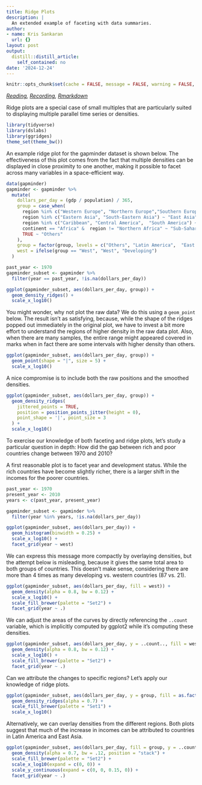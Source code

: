 ```yaml
---
title: Ridge Plots
description: |
  An extended example of faceting with data summaries.
author:
- name: Kris Sankaran
  url: {}
layout: post
output:
  distill::distill_article:
    self_contained: no
date: '2024-12-24'
---
```


```r
knitr::opts_chunk$set(cache = FALSE, message = FALSE, warning = FALSE, echo = TRUE)
```

_[Reading](https://rafalab.github.io/dsbook/gapminder.html), [Recording](https://mediaspace.wisc.edu/media/1_9kea0t1o),  [Rmarkdown](https://github.com/krisrs1128/stat436_s24/blob/main/notes/2024-12-27-week03-02.Rmd)_

Ridge plots are a special case of small multiples that are particularly suited
to displaying multiple parallel time series or densities.

```r
library(tidyverse)
library(dslabs)
library(ggridges)
theme_set(theme_bw())
```

An example ridge plot for the gapminder dataset is shown below. The
effectiveness of this plot comes from the fact that multiple densities can be
displayed in close proximity to one another, making it possible to facet across
many variables in a space-efficient way.

```r
data(gapminder)
gapminder <- gapminder %>%
  mutate(
    dollars_per_day = (gdp / population) / 365,
    group = case_when(
      region %in% c("Western Europe", "Northern Europe","Southern Europe",  "Northern America",  "Australia and New Zealand") ~ "West",
      region %in% c("Eastern Asia", "South-Eastern Asia") ~ "East Asia",
      region %in% c("Caribbean", "Central America",  "South America") ~ "Latin America",
      continent == "Africa" &  region != "Northern Africa" ~ "Sub-Saharan", 
      TRUE ~ "Others"
    ),
    group = factor(group, levels = c("Others", "Latin America",  "East Asia", "Sub-Saharan", "West")),
    west = ifelse(group == "West", "West", "Developing")
  )
```


```r
past_year <- 1970
gapminder_subset <- gapminder %>%
  filter(year == past_year, !is.na(dollars_per_day))

ggplot(gapminder_subset, aes(dollars_per_day, group)) +  
  geom_density_ridges() +
  scale_x_log10()
```

You might wonder, why not plot the raw data? We do this using a `geom_point`
below. The result isn’t as satisfying, because, while the shape of the ridges
popped out immediately in the original plot, we have to invest a bit more effort
to understand the regions of higher density in the raw data plot. Also, when
there are many samples, the entire range might appeared covered in marks when in
fact there are some intervals with higher density than others.

```r
ggplot(gapminder_subset, aes(dollars_per_day, group)) +
  geom_point(shape = "|", size = 5) +
  scale_x_log10()
```

A nice compromise is to include both the raw positions and the smoothed
densities.

```r
ggplot(gapminder_subset, aes(dollars_per_day, group)) +
  geom_density_ridges(
    jittered_points = TRUE, 
    position = position_points_jitter(height = 0),
    point_shape = '|', point_size = 3
  ) +
  scale_x_log10()
```

To exercise our knowledge of both faceting and ridge plots, let’s study a
particular question in depth: How did the gap between rich and poor countries
change between 1970 and 2010?

A first reasonable plot is to facet year and development status. While the rich
countries have become slightly richer, there is a larger shift in the incomes
for the poorer countries.

```r
past_year <- 1970
present_year <- 2010
years <- c(past_year, present_year)

gapminder_subset <- gapminder %>%
  filter(year %in% years, !is.na(dollars_per_day))

ggplot(gapminder_subset, aes(dollars_per_day)) +
  geom_histogram(binwidth = 0.25) +
  scale_x_log10() +
  facet_grid(year ~ west)
```

We can express this message more compactly by overlaying densities, but the
attempt below is misleading, because it gives the same total area to both groups
of countries. This doesn’t make sense, considering there are more than 4 times
as many developing vs. western countries (87 vs. 21).

```r
ggplot(gapminder_subset, aes(dollars_per_day, fill = west)) +
  geom_density(alpha = 0.8, bw = 0.12) +
  scale_x_log10() +
  scale_fill_brewer(palette = "Set2") +
  facet_grid(year ~ .)
```

We can adjust the areas of the curves by directly referencing the `..count`
variable, which is implicitly computed by ggplot2 while it’s computing these
densities.

```r
ggplot(gapminder_subset, aes(dollars_per_day, y = ..count.., fill = west)) +
  geom_density(alpha = 0.8, bw = 0.12) +
  scale_x_log10() +
  scale_fill_brewer(palette = "Set2") +
  facet_grid(year ~ .)
```

Can we attribute the changes to specific regions? Let’s apply our knowledge of
ridge plots.

```r
ggplot(gapminder_subset, aes(dollars_per_day, y = group, fill = as.factor(year))) +
  geom_density_ridges(alpha = 0.7) +
  scale_fill_brewer(palette = "Set1") +
  scale_x_log10()
```

Alternatively, we can overlay densities from the different regions. Both plots
suggest that much of the increase in incomes can be attributed to countries in
Latin America and East Asia.

```r
ggplot(gapminder_subset, aes(dollars_per_day, fill = group, y = ..count..)) +
  geom_density(alpha = 0.7, bw = .12, position = "stack") +
  scale_fill_brewer(palette = "Set2") +
  scale_x_log10(expand = c(0, 0)) +
  scale_y_continuous(expand = c(0, 0, 0.15, 0)) +
  facet_grid(year ~ .)
```
